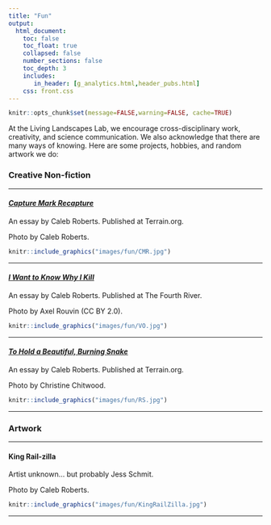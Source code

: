 ```yaml
---
title: "Fun"
output:
  html_document:
    toc: false
    toc_float: true
    collapsed: false
    number_sections: false
    toc_depth: 3
    includes:
       in_header: [g_analytics.html,header_pubs.html]
    css: front.css
---
```


```r
knitr::opts_chunk$set(message=FALSE,warning=FALSE, cache=TRUE)
```

At the Living Landscapes Lab, we encourage cross-disciplinary work, creativity, and science communication. We also acknowledge that there are many ways of knowing. Here are some projects, hobbies, and random artwork we do:

### Creative Non-fiction

----

<div class="row">
<div class="col-sm-8">

#### [*Capture Mark Recapture*](https://www.terrain.org/2021/nonfiction/capture-mark-recapture/)

An essay by Caleb Roberts. Published at Terrain.org.

Photo by Caleb Roberts. 


</div>
<div class="col-sm-4">
```r
knitr::include_graphics("images/fun/CMR.jpg")
```
</div>
</div>

----

<div class="row">
<div class="col-sm-8">



#### [*I Want to Know Why I Kill*](https://www.thefourthriver.com/o7-content/2020/2/21/i-want-to-know-why-i-kill)

An essay by Caleb Roberts. Published at The Fourth River.

Photo by Axel Rouvin (CC BY 2.0). 


</div>
<div class="col-sm-4">
```r
knitr::include_graphics("images/fun/VO.jpg")
```
</div>
</div>

----

<div class="row">
<div class="col-sm-8">

#### [*To Hold a Beautiful, Burning Snake*](https://www.terrain.org/2018/nonfiction/hold-beautiful-burning-snake/)

An essay by Caleb Roberts. Published at Terrain.org.

Photo by Christine Chitwood. 


</div>
<div class="col-sm-4">
```r
knitr::include_graphics("images/fun/RS.jpg")
```
</div>
</div>


----

### Artwork

<div class="row">
<div class="col-sm-8">

---

#### King Rail-zilla

Artist unknown... but probably Jess Schmit.

Photo by Caleb Roberts.

</div>
<div class="col-sm-4">
```r
knitr::include_graphics("images/fun/KingRailZilla.jpg")
```
</div>
</div>

----

<div class="row">
<div class="col-sm-8">

<!-- ### [things](https://crumplab.github.io/things/) -->

<!-- When I find to make visual things I take pictures of them, and post them here <https://crumplab.github.io/things/> -->

<!-- </div> -->
<!-- <div class="col-sm-4"> -->
<!-- ```{r things, out.width='100%', echo=F} -->
<!-- knitr::include_graphics("images/fun/things.jpg") -->
<!-- ``` -->
<!-- </div> -->
<!-- </div> -->



